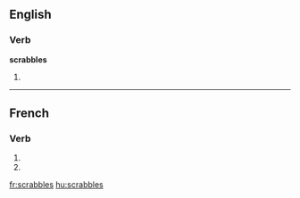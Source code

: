 {{also|scrabblés}}
==English==

===Verb===
'''scrabbles'''

# {{third-person singular of|scrabble}}

----

==French==

===Verb===
{{fr-verb-form}}

# {{conjugation of|scrabbler||2|s|pres|ind|lang=fr}}
# {{conjugation of|scrabbler||2|s|pres|sub|lang=fr}}

[[fr:scrabbles]]
[[hu:scrabbles]]